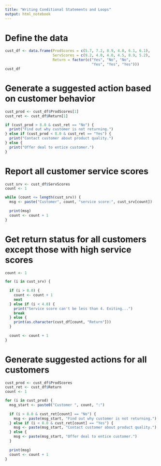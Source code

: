 ---
title: "Writing Conditional Statements and Loops"
output: html_notebook
---

# Define the data
```{r}
cust_df <- data.frame(ProdScores = c(5.7, 7.2, 8.9, 4.0, 6.1, 6.1),
                      ServScores = c(9.2, 4.0, 4.0, 4.5, 8.9, 5.2),
                      Return = factor(c("Yes", "No", "No",
                                        "Yes", "Yes", "Yes")))
cust_df
```
# Generate a suggested action based on customer behavior
```{r}
cust_prod <- cust_df$ProdScores[1]
cust_ret <- cust_df$Return[1]

if (cust_prod > 8.0 & cust_ret == "No") {
  print("Find out why customer is not returning.")
} else if (cust_prod < 8.0 & cust_ret == "Yes") {
  print("Contact customer about product quality.")
} else {
  print("Offer deal to entice customer.")
}
```
# Report all customer service scores
```{r}
cust_srv <- cust_df$ServScores
count <- 1

while (count <= length(cust_srv)) {
  msg <- paste("Customer", count, "service score:", cust_srv[count])
  
  print(msg)
  count <- count + 1
}
```
# Get return status for all customers except those with high service scores
```{r}
count <- 1

for (i in cust_srv) {
  
  if (i > 8.0) {
    count <- count + 1
    next
  } else if (i < 4.0) {
    print("Service score can't be less than 4. Exiting...")
    break
  } else {
    print(as.character(cust_df[count, "Return"]))
  }
  
  count <- count + 1
}
```
# Generate suggested actions for all customers
```{r}
cust_prod <- cust_df$ProdScores
cust_ret <- cust_df$Return
count <- 1

for (i in cust_prod) {
  msg_start <- paste0("Customer ", count, ":")
  
  if (i > 8.0 & cust_ret[count] == "No") {
    msg <- paste(msg_start, "Find out why customer is not returning.")
  } else if (i < 8.0 & cust_ret[count] == "Yes") {
    msg <- paste(msg_start, "Contact customer about product quality.")
  } else {
    msg <- paste(msg_start, "Offer deal to entice customer.")
  }
  
  print(msg)
  count <- count + 1
}
```